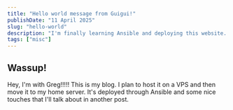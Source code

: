 ```yaml
---
title: "Hello world message from Guigui!"
publishDate: "11 April 2025"
slug: "hello-world"
description: "I'm finally learning Ansible and deploying this website. I'm super excited and I hope you'll tag along in this journey with me!"
tags: ["misc"]
---
```


## Wassup!

Hey, I'm with Greg!!!!! This is my blog. I plan to host it on a VPS and then move it to my home server. It's deployed through Ansible and some nice touches that I'll talk about in another post.